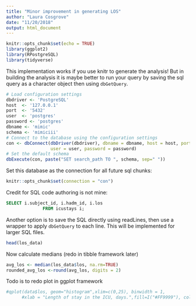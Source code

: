 ```yaml
---
title: "Minor improvement in generating LOS"
author: "Laura Cosgrove"
date: "11/20/2018"
output: html_document
---
```


```r
knitr::opts_chunk$set(echo = TRUE)
library(ggplot2)
library(RPostgreSQL)
library(tidyverse)
```

This implementation works if you use knitr to generate the analysis! But in building the analysis it is maybe better to run your query by saving the sql query as a character object then using `dbGetQuery`.

```r
# Load configuration settings
dbdriver <- 'PostgreSQL'
host  <- '127.0.0.1'
port  <- '5432'
user  <- 'postgres'
password <- 'postgres'
dbname <- 'mimic'
schema <- 'mimiciii'
# Connect to the database using the configuration settings
con <- dbConnect(dbDriver(dbdriver), dbname = dbname, host = host, port = port, 
                 user = user, password = password)
# Set the default schema
dbExecute(con, paste("SET search_path TO ", schema, sep=" "))
```

Set this database as the connection for all future sql chunks:

```r
knitr::opts_chunk$set(connection = "con")
```

Credit for SQL code authoring is not mine:
```sql
SELECT i.subject_id, i.hadm_id, i.los
              FROM icustays i;
```

Another option is to save the SQL directly using readLines, then use a wrapper to apply `dbGetQuery` to each line. This will be implemented for larger SQL files.

```r
head(los_data)

```

Now calculate medians (redo in tibble framework later)

```r
avg_los <- median(los_data$los, na.rm=TRUE)
rounded_avg_los <-round(avg_los, digits = 2)
```

Todo is to redo plot in ggplot framework   
   
```r
#qplot(data$los, geom="histogram",xlim=c(0,25), binwidth = 1,
      #xlab = "Length of stay in the ICU, days.",fill=I("#FF9999"), col=I("white"))
```